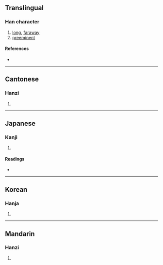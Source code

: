 {{also|敻}}
{{character info/new}}
==Translingual==

===Han character===
{{Han char|rn=35|rad=夊|as=11|sn=14|four=|canj=NBBUE}}

# [[long]], [[faraway]]
# [[preeminent]]

====References====
* {{Han ref|kx=0245.220|dkj=05731|hdz=20871.140|uh=5910|ud=22800}}

----

==Cantonese==

===Hanzi===
{{yue-hanzi|jyut=[[hing3]]|y=hing3}}

# {{defn|lang=yue|sort=夊11}}

----

==Japanese==

===Kanji===
{{ja-kanji|grade=|rs=夊11}}

# {{defn|lang=ja|sort=夊11}}

====Readings====
* {{ja-readings|on=[[けい]] (kei), [[けん]] (ken)|kun=[[はるか]] (haruka), [[とおい]] (tooi), [[もとめる]] (motomeru)}}

----

==Korean==

===Hanja===
{{ko-hanja|hangeul=[[형]]|rv=hyeong|mr=hyŏng}}

# {{defn|lang=ko|sort=夊11}}

----

==Mandarin==

===Hanzi===
{{cmn-hanzi|pin=[[xiòng]] ([[xiong4]]), [[xì]] ([[xi4]])|wg=hsiung<sup>4</sup>, hsi<sup>4</sup>}}

# {{defn|lang=cmn|sort=夊11}}